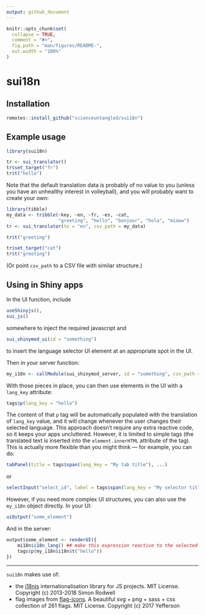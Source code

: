 ```yaml
---
output: github_document
---
```


<!-- README.md is generated from README.Rmd. Please edit that file -->

```r
knitr::opts_chunk$set(
  collapse = TRUE,
  comment = "#>",
  fig.path = "man/figures/README-",
  out.width = "100%"
)
```

# sui18n

<!-- badges: start -->
<!-- badges: end -->

## Installation

``` r
remotes::install_github("scienceuntangled/sui18n")

```

## Example usage

```r
library(sui18n)

tr <- sui_translator()
tr$set_target("fr")
tr$t("hello")

```

Note that the default translation data is probably of no value to you (unless you have an unhealthy interest in volleyball), and you will probably want to create your own:

```r
library(tibble)
my_data <- tribble(~key, ~en, ~fr, ~es, ~cat,
                   "greeting", "hello", "bonjour", "hola", "miaow")
tr <- sui_translator(to = "en", csv_path = my_data)

tr$t("greeting")

tr$set_target("cat")
tr$t("greeting")

```

(Or point `csv_path` to a CSV file with similar structure.)

## Using in Shiny apps

In the UI function, include
``` r
useShinyjs(),
sui_js()
```
somewhere to inject the required javascript and

``` r
sui_shinymod_ui(id = "something")
```

to insert the language selector UI element at an appropriate spot in the UI.

Then in your server function:

``` r
my_i18n <- callModule(sui_shinymod_server, id = "something", csv_path = "/path/to/csv")

```

With those pieces in place, you can then use elements in the UI with a `lang_key` attribute:

```r
tags$p(lang_key = "hello")
```

The content of that `p` tag will be automatically populated with the translation of `lang_key` value, and it will change whenever the user changes their selected language. This approach doesn't require any extra reactive code, so it keeps your apps uncluttered. However, it is limited to simple tags (the translated text is inserted into the `element.innerHTML` attribute of the tag). This is actually more flexible than you might think &mdash; for example, you can do:

```r
tabPanel(title = tags$span(lang_key = "My tab title"), ...)
```

or

```r
selectInput("select_id", label = tags$span(lang_key = "My selector title"), ...)
```

However, if you need more complex UI structures, you can also use the `my_i18n` object directly. In your UI:

```r
uiOutput("some_element")
```
And in the server:

```r
output$some_element <- renderUI({
    mi18n$i18n_lang() ## make this expression reactive to the selected language
    tags$p(my_i18n$i18n$t("hello"))
})
```


----

`sui18n` makes use of:

- the [i18njs](https://github.com/roddeh/i18njs) internationalisation library for JS projects. MIT License. Copyright (c) 2013-2018 Simon Rodwell
- flag images from [flag-icons](https://github.com/yammadev/flag-icons). A beautiful svg + png + sass + css collection of 261 flags. MIT License. Copyright (c) 2017 Yefferson

